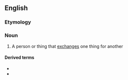 ==English==

===Etymology===
{{suffix|exchange|er|lang=en}}

===Noun===
{{en-noun}}

# A person or thing that [[exchange]]s one thing for another

====Derived terms====
* {{l|en|heat exchanger}}
* {{l|en|nonexchanger}}